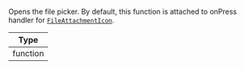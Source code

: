 Opens the file picker. By default, this function is attached to onPress handler for [`FileAttachmentIcon`](../../../core-components/channel.mdx#fileattachmenticon).

| Type |
| - |
| function |

